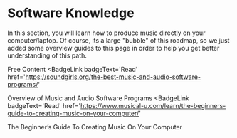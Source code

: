 # Software Knowledge

In this section, you will learn how to produce music directly on your computer/laptop. Of course, its a large "bubble" of this roadmap, so we just added some overview guides to this page in order to help you get better understanding of this path.

<ResourceGroupTitle>Free Content</ResourceGroupTitle>
<BadgeLink
  badgeText='Read'
  href='https://soundgirls.org/the-best-music-and-audio-software-programs/'
>
  Overview of Music and Audio Software Programs
</BadgeLink>
<BadgeLink
  badgeText='Read'
  href='https://www.musical-u.com/learn/the-beginners-guide-to-creating-music-on-your-computer/'
>
  The Beginner’s Guide To Creating Music On Your Computer
</BadgeLink>
